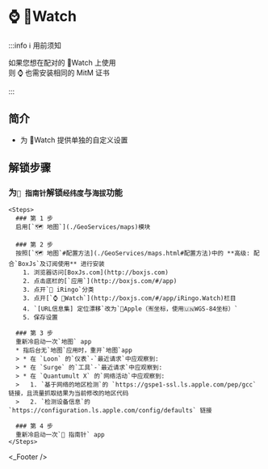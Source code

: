 
# ⌚️ Watch


:::info ℹ️ 用前须知

如果您想在配对的 Watch 上使用  
则 ⌚️ 也需安装相同的 MitM 证书

:::

## 简介
* 为 Watch 提供单独的自定义设置

## 解锁步骤
### 为`🧭 指南针`解锁`经纬度`与`海拔`功能
    <Steps>
      ### 第 1 步
      启用[`🗺 地图`](./GeoServices/maps)模块

      ### 第 2 步
      按照[`🗺 地图`#配置方法](./GeoServices/maps.html#配置方法)中的 **高级: 配合`BoxJs`及订阅使用** 进行安装
        1. 浏览器访问[BoxJs.com](http://boxjs.com)
        2. 点击底栏的[`应用`](http://boxjs.com/#/app)
        3. 点开` iRingo`分类
        3. 点开[`⌚️ Watch`](http://boxjs.com/#/app/iRingo.Watch)栏目
        4. `[URL信息集] 定位漂移`改为`Apple（🈶️坐标，使用🇺🇳WGS-84坐标）`
        5. 保存设置

      ### 第 3 步
      重新冷启动一次`地图` app
      * 指后台无`地图`应用时，重开`地图`app
      > * 在 `Loon` 的`仪表`-`最近请求`中应观察到:  
      > * 在 `Surge` 的`工具`-`最近请求`中应观察到:  
      > * 在 `Quantumult X` 的`网络活动`中应观察到:  
      >   1. `基于网络的地区检测`的 `https://gspe1-ssl.ls.apple.com/pep/gcc` 链接，且流量抓取结果为当前修改的地区代码  
      >   2. `检测设备信息`的 `https://configuration.ls.apple.com/config/defaults` 链接  

      ### 第 4 步
      重新冷启动一次`🧭 指南针` app
    </Steps>

<_Footer />
